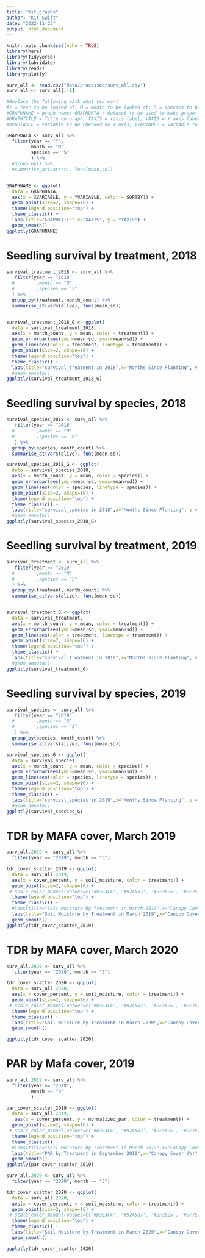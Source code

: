 ```yaml
---
title: "Kit_graphs"
author: "Kit Swift"
date: "2022-11-23"
output: html_document
---
```


```r
knitr::opts_chunk$set(echo = TRUE)
library(here)
library(tidyverse)
library(lubridate)
library(readr)
library(plotly)
```

```r
surv_all <- read.csv("data/processed/surv_all.csv")
surv_all <- surv_all[,-1]
```

```r
#Replace the following with what you want
#Y = Year to be looked at; M = month to be looked at; S = species to be looked at; plus any other filter
#GRAPHNAME = graph name; GRAPHDATA = dataset to be used to make graph
#GRAPHTITLE = Title on graph; XAXIS = xaxis label; YAXIS = Y axis label
#XVARIABLE = variable to be checked on x axis; YVARIABLE = variable to be checked on y axis; SORTBY = what regression lines you want

GRAPHDATA <- surv_all %>% 
  filter(year == "Y", 
         month == "M", 
         species == "S"
         ) %>%
  #group_by() %>%
  #summarise_at(vars(r), funs(mean,sd))


GRAPHNAME <- ggplot(
  data = GRAPHDATA,
  aes(x = XVARIABLE, y = YVARIABLE, color = SORTBY)) +
  geom_point(size=2, shape=16) +
  theme(legend.position="top") +
  theme_classic() +
  labs(title="GRAPHTITLE",x="XAXIS", y = "YAXIS") +
  geom_smooth()
ggplotly(GRAPHNAME)
```

# Seedling survival by treatment, 2018
```r
survival_treatment_2018 <- surv_all %>%
   filter(year == "2018"
  #        ,month == "M"
  #        ,species == "S"
  ) %>%
  group_by(treatment, month_count) %>%
  summarise_at(vars(alive), funs(mean,sd))


survival_treatment_2018_G <- ggplot(
  data = survival_treatment_2018,
  aes(x = month_count, y = mean, color = treatment)) +
  geom_errorbar(aes(ymin=mean-sd, ymax=mean+sd)) +
  geom_line(aes(color = treatment, linetype = treatment)) + 
  geom_point(size=2, shape=16) +
  theme(legend.position="top") +
  theme_classic() +
  labs(title="survival_treatment in 2018",x="Months Since Planting", y = "Amount Alive") 
  #geom_smooth()
ggplotly(survival_treatment_2018_G)
```
# Seedling survival by species, 2018
```r
survival_species_2018 <- surv_all %>%
   filter(year == "2018"
  #        ,month == "M"
  #        ,species == "S"
   ) %>%
  group_by(species, month_count) %>%
  summarise_at(vars(alive), funs(mean,sd))

survival_species_2018_G <- ggplot(
  data = survival_species_2018,
  aes(x = month_count, y = mean, color = species)) +
  geom_errorbar(aes(ymin=mean-sd, ymax=mean+sd)) +
  geom_line(aes(color = species, linetype = species)) + 
  geom_point(size=2, shape=16) +
  theme(legend.position="top") +
  theme_classic() +
  labs(title="survival_species in 2018",x="Months Since Planting", y = "Amount Alive") 
  #geom_smooth()
ggplotly(survival_species_2018_G)
```

# Seedling survival by treatment, 2019
```r
survival_treatment <- surv_all %>%
   filter(year == "2019"
  #        ,month == "M"
  #        ,species == "S"
  ) %>%
  group_by(treatment, month_count) %>%
  summarise_at(vars(alive), funs(mean,sd))


survival_treatment_G <- ggplot(
  data = survival_treatment,
  aes(x = month_count, y = mean, color = treatment)) +
  geom_errorbar(aes(ymin=mean-sd, ymax=mean+sd)) +
  geom_line(aes(color = treatment, linetype = treatment)) + 
  geom_point(size=2, shape=16) +
  theme(legend.position="top") +
  theme_classic() +
  labs(title="survival_treatment in 2019",x="Months Since Planting", y = "Amount Alive") 
  #geom_smooth()
ggplotly(survival_treatment_G)
```
# Seedling survival by species, 2019
```r
survival_species <- surv_all %>%
   filter(year == "2019"
  #        ,month == "M"
  #        ,species == "S"
   ) %>%
  group_by(species, month_count) %>%
  summarise_at(vars(alive), funs(mean,sd))

survival_species_G <- ggplot(
  data = survival_species,
  aes(x = month_count, y = mean, color = species)) +
  geom_errorbar(aes(ymin=mean-sd, ymax=mean+sd)) +
  geom_line(aes(color = species, linetype = species)) + 
  geom_point(size=2, shape=16) +
  theme(legend.position="top") +
  theme_classic() +
  labs(title="survival_species in 2019",x="Months Since Planting", y = "Amount Alive") 
  #geom_smooth()
ggplotly(survival_species_G)
```

# TDR by MAFA cover, March 2019
```r
surv_all.2019 <- surv_all %>% 
  filter(year == "2019", month == "3")

tdr_cover_scatter_2019 <- ggplot(
  data = surv_all.2019,
  aes(x = cover_percent, y = soil_moisture, color = treatment)) +
  geom_point(size=2, shape=16) +
 # scale_color_manual(values=c('#D3E3CA', '#92A587', '#2F3525', '#9F7E75', '#B9B994', '#F19B34')) +
  theme(legend.position="top") +
  theme_classic() +
  #labs(title="Soil Moisture by Treatment in March 2019",x="Canopy Cover (%)", y = "Soil Moisture (%)") +
  labs(title="Soil Moisture by Treatment in March 2019",x="Canopy Cover (%)", y = "Soil Moisture (%)") +
  geom_smooth()
ggplotly(tdr_cover_scatter_2019)
```

# TDR by MAFA cover, March 2020
``` r
surv_all.2020 <- surv_all %>% 
  filter(year == "2020", month == "3")

tdr_cover_scatter_2020 <- ggplot(
  data = surv_all.2020,
  aes(x = cover_percent, y = soil_moisture, color = treatment)) +
  geom_point(size=2, shape=16) +
 # scale_color_manual(values=c('#D3E3CA', '#92A587', '#2F3525', '#9F7E75', '#B9B994', '#F19B34')) +
  theme(legend.position="top") +
  theme_classic() +
  labs(title="Soil Moisture by Treatment in March 2020",x="Canopy Cover (%)", y = "Soil Moisture (%)") +
  geom_smooth()

ggplotly(tdr_cover_scatter_2020)
```
# PAR by Mafa cover, 2019
```r
surv_all.2019 <- surv_all %>% 
  filter(year == "2019", 
         month == "9"
         )

par_cover_scatter_2019 <- ggplot(
  data = surv_all.2019,
   aes(x = cover_percent, y = normalized_par, color = treatment)) +
  geom_point(size=2, shape=16) +
 # scale_color_manual(values=c('#D3E3CA', '#92A587', '#2F3525', '#9F7E75', '#B9B994', '#F19B34')) +
  theme(legend.position="top") +
  theme_classic() +
  #labs(title="Soil Moisture by Treatment in March 2019",x="Canopy Cover (%)", y = "Soil Moisture (%)") +
  labs(title="PAR by Treatment in September 2019",x="Canopy Cover (%)", y = "PAR") +
  geom_smooth()
ggplotly(par_cover_scatter_2019)
```

``` r
surv_all.2020 <- surv_all %>% 
  filter(year == "2020", month == "3")

tdr_cover_scatter_2020 <- ggplot(
  data = surv_all.2020,
  aes(x = cover_percent, y = soil_moisture, color = treatment)) +
  geom_point(size=2, shape=16) +
 # scale_color_manual(values=c('#D3E3CA', '#92A587', '#2F3525', '#9F7E75', '#B9B994', '#F19B34')) +
  theme(legend.position="top") +
  theme_classic() +
  labs(title="Soil Moisture by Treatment in March 2020",x="Canopy Cover (%)", y = "Soil Moisture (%)") +
  geom_smooth()

ggplotly(tdr_cover_scatter_2020)
```